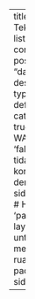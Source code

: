 ---
title: "Blog Teknis"
listing:
  contents: posts
  sort: "date desc"
  type: default
  categories: true # WAJIB 'false' agar tidak konflik dengan sidebar kiri
# Hapus 'page-layout: full' untuk memberi ruang pada sidebar

---